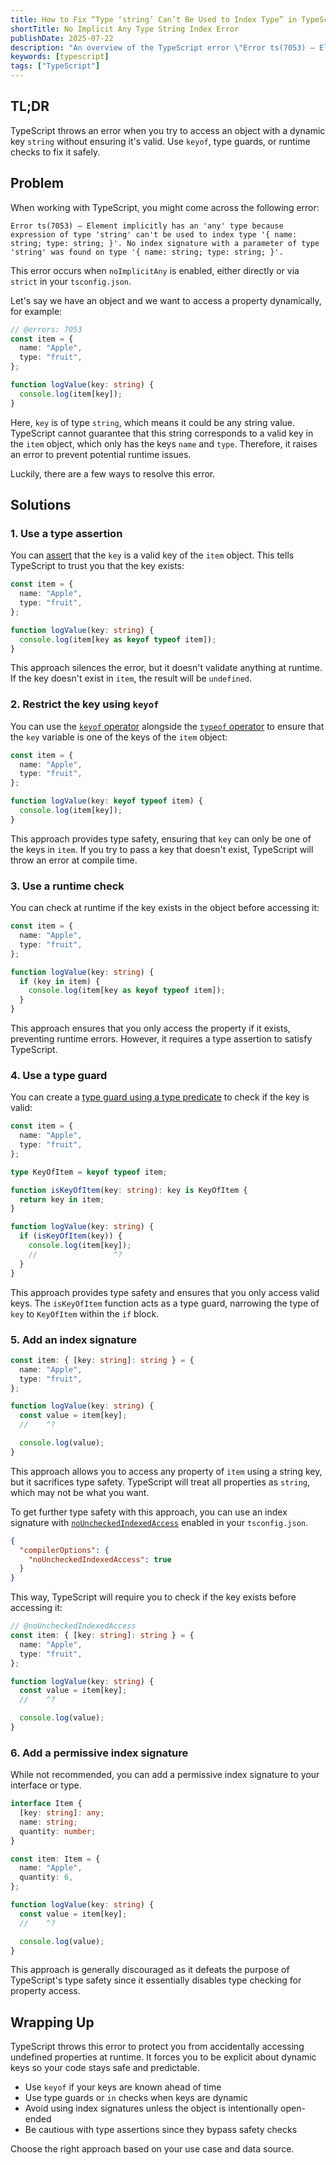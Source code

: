 ```yaml
---
title: How to Fix “Type ‘string’ Can’t Be Used to Index Type” in TypeScript
shortTitle: No Implicit Any Type String Index Error
publishDate: 2025-07-22
description: "An overview of the TypeScript error \"Error ts(7053) ― Element implicitly has an 'any' type because expression of type 'string' can't be used to index type '\u007B name: string; type: string; \u007D'\" and different ways to resolve it."
keywords: [typescript]
tags: ["TypeScript"]
---
```


## TL;DR

TypeScript throws an error when you try to access an object with a dynamic key `string` without ensuring it's valid. Use `keyof`, type guards, or runtime checks to fix it safely.

## Problem

When working with TypeScript, you might come across the following error:

```log
Error ts(7053) ― Element implicitly has an 'any' type because expression of type 'string' can't be used to index type '{ name: string; type: string; }'. No index signature with a parameter of type 'string' was found on type '{ name: string; type: string; }'.
```

This error occurs when `noImplicitAny` is enabled, either directly or via `strict` in your `tsconfig.json`.

Let's say we have an object and we want to access a property dynamically, for example:

```ts twoslash
// @errors: 7053
const item = {
  name: "Apple",
  type: "fruit",
};

function logValue(key: string) {
  console.log(item[key]);
}
```

Here, `key` is of type `string`, which means it could be any string value. TypeScript cannot guarantee that this string corresponds to a valid key in the `item` object, which only has the keys `name` and `type`. Therefore, it raises an error to prevent potential runtime issues.

Luckily, there are a few ways to resolve this error.

## Solutions

### 1. Use a type assertion

You can [assert](https://www.typescriptlang.org/docs/handbook/2/everyday-types.html#type-assertions) that the `key` is a valid key of the `item` object. This tells TypeScript to trust you that the key exists:

```ts twoslash
const item = {
  name: "Apple",
  type: "fruit",
};

function logValue(key: string) {
  console.log(item[key as keyof typeof item]);
}
```

This approach silences the error, but it doesn't validate anything at runtime. If the key doesn't exist in `item`, the result will be `undefined`.

### 2. Restrict the key using `keyof`

You can use the [`keyof` operator](https://www.typescriptlang.org/docs/handbook/2/keyof-types.html) alongside the [`typeof` operator](https://www.typescriptlang.org/docs/handbook/2/typeof-types.html) to ensure that the `key` variable is one of the keys of the `item` object:

```ts twoslash
const item = {
  name: "Apple",
  type: "fruit",
};

function logValue(key: keyof typeof item) {
  console.log(item[key]);
}
```

This approach provides type safety, ensuring that `key` can only be one of the keys in `item`. If you try to pass a key that doesn't exist, TypeScript will throw an error at compile time.

### 3. Use a runtime check

You can check at runtime if the key exists in the object before accessing it:

```ts twoslash
const item = {
  name: "Apple",
  type: "fruit",
};

function logValue(key: string) {
  if (key in item) {
    console.log(item[key as keyof typeof item]);
  }
}
```

This approach ensures that you only access the property if it exists, preventing runtime errors. However, it requires a type assertion to satisfy TypeScript.

### 4. Use a type guard

You can create a [type guard using a type predicate](https://www.typescriptlang.org/docs/handbook/2/narrowing.html#using-type-predicates) to check if the key is valid:

```ts twoslash
const item = {
  name: "Apple",
  type: "fruit",
};

type KeyOfItem = keyof typeof item;

function isKeyOfItem(key: string): key is KeyOfItem {
  return key in item;
}

function logValue(key: string) {
  if (isKeyOfItem(key)) {
    console.log(item[key]);
    //                 ^?
  }
}
```

This approach provides type safety and ensures that you only access valid keys. The `isKeyOfItem` function acts as a type guard, narrowing the type of `key` to `KeyOfItem` within the `if` block.

### 5. Add an index signature

```ts twoslash
const item: { [key: string]: string } = {
  name: "Apple",
  type: "fruit",
};

function logValue(key: string) {
  const value = item[key];
  //    ^?

  console.log(value);
}
```

This approach allows you to access any property of `item` using a string key, but it sacrifices type safety. TypeScript will treat all properties as `string`, which may not be what you want.

To get further type safety with this approach, you can use an index signature with [`noUncheckedIndexedAccess`](https://www.typescriptlang.org/tsconfig/#noUncheckedIndexedAccess) enabled in your `tsconfig.json`.

```json title=tsconfig.json
{
  "compilerOptions": {
    "noUncheckedIndexedAccess": true
  }
}
```

This way, TypeScript will require you to check if the key exists before accessing it:

```ts twoslash
// @noUncheckedIndexedAccess
const item: { [key: string]: string } = {
  name: "Apple",
  type: "fruit",
};

function logValue(key: string) {
  const value = item[key];
  //    ^?

  console.log(value);
}
```

### 6. Add a permissive index signature

While not recommended, you can add a permissive index signature to your interface or type.

```ts twoslash
interface Item {
  [key: string]: any;
  name: string;
  quantity: number;
}

const item: Item = {
  name: "Apple",
  quantity: 6,
};

function logValue(key: string) {
  const value = item[key];
  //    ^?

  console.log(value);
}
```

This approach is generally discouraged as it defeats the purpose of TypeScript's type safety since it essentially disables type checking for property access.

## Wrapping Up

TypeScript throws this error to protect you from accidentally accessing undefined properties at runtime. It forces you to be explicit about dynamic keys so your code stays safe and predictable.

- Use `keyof` if your keys are known ahead of time
- Use type guards or `in` checks when keys are dynamic
- Avoid using index signatures unless the object is intentionally open-ended
- Be cautious with type assertions since they bypass safety checks

Choose the right approach based on your use case and data source.
